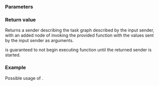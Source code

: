 {{cpp/execution/title|then}}
{{cpp/execution/navbar}}

{{ddcl|since=c++26|header=execution|
execution::sender auto then( execution::sender auto input,
                             std::invocable&lt;/*values-sent-by*/(input)...&gt; function );
}}

===Parameters===
{{par begin}}
{{par|input|sender which once executed sends the values upon which the function executes}}
{{par|function|invocable to be called by the new sender chained to the input sender}}
{{par end}}

===Return value===
Returns a sender describing the task graph described by the input sender, with an added node of invoking the provided function with the values sent by the input sender as arguments.

{{tt|then}} is guaranteed to not begin executing function until the returned sender is started.

===Example===
Possible usage of {{tt|execution::then}}.
{{source|1=
execution::sender auto input = get_input();
execution::sender auto snd = execution::then(input, [](auto... args)
{
    std::print(args...);
});
// snd describes the work described by pred
// followed by printing all of the values sent by pred
}}

{{langlinks|de|es|ja|ru|zh}}